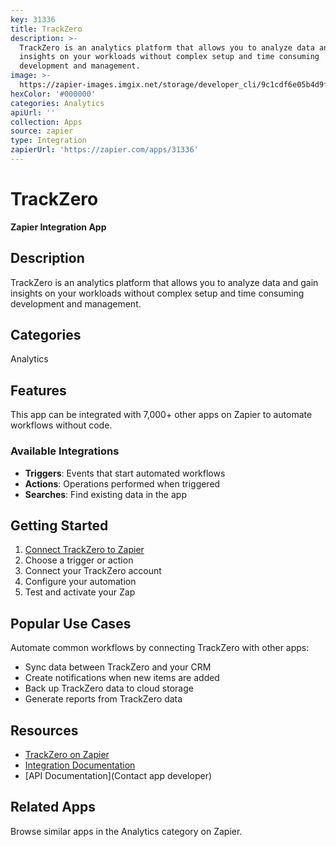 ```yaml
---
key: 31336
title: TrackZero
description: >-
  TrackZero is an analytics platform that allows you to analyze data and gain
  insights on your workloads without complex setup and time consuming
  development and management.
image: >-
  https://zapier-images.imgix.net/storage/developer_cli/9c1cdf6e05b4d9f0e74be0034c5028b7.png?auto=format%2Ccompress&ixlib=python-3.0.0&q=50
hexColor: '#000000'
categories: Analytics
apiUrl: ''
collection: Apps
source: zapier
type: Integration
zapierUrl: 'https://zapier.com/apps/31336'
---
```

# TrackZero

**Zapier Integration App**

## Description

TrackZero is an analytics platform that allows you to analyze data and gain insights on your workloads without complex setup and time consuming development and management.

## Categories

Analytics

## Features

This app can be integrated with 7,000+ other apps on Zapier to automate workflows without code.

### Available Integrations

- **Triggers**: Events that start automated workflows
- **Actions**: Operations performed when triggered
- **Searches**: Find existing data in the app

## Getting Started

1. [Connect TrackZero to Zapier](https://zapier.com/apps/31336)
2. Choose a trigger or action
3. Connect your TrackZero account
4. Configure your automation
5. Test and activate your Zap

## Popular Use Cases

Automate common workflows by connecting TrackZero with other apps:

- Sync data between TrackZero and your CRM
- Create notifications when new items are added
- Back up TrackZero data to cloud storage
- Generate reports from TrackZero data

## Resources

- [TrackZero on Zapier](https://zapier.com/apps/31336)
- [Integration Documentation](https://zapier.com/apps/31336/integrations)
- [API Documentation](Contact app developer)

## Related Apps

Browse similar apps in the Analytics category on Zapier.
